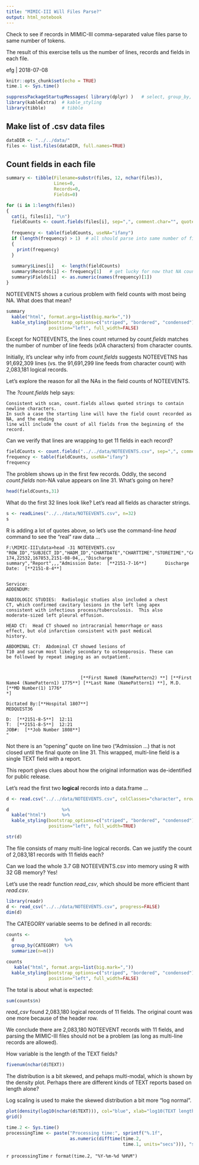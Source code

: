 ```yaml
---
title: "MIMIC-III Will Files Parse?"
output: html_notebook
---
```


Check to see if records in MIMIC-III comma-separated value files parse to same number of tokens.

The result of this exercise tells us the number of lines, records and fields in each file.

efg | 2018-07-08

```r
knitr::opts_chunk$set(echo = TRUE)
time.1 <- Sys.time()  
```

```r
suppressPackageStartupMessages( library(dplyr) )   # select, group_by, ...
library(kableExtra)  # kable_styling
library(tibble)      # tibble
```

## Make list of .csv data files

```r
dataDIR <- "../../data/" 
files <- list.files(dataDIR, full.names=TRUE)
```

## Count fields in each file

```r
summary <- tibble(Filename=substr(files, 12, nchar(files)),
                  Lines=0,
                  Records=0,
                  Fields=0)
```

```r

for (i in 1:length(files))
{
  cat(i, files[i], "\n") 
  fieldCounts <- count.fields(files[i], sep=",", comment.char="", quote='"')
  
  frequency <- table(fieldCounts, useNA="ifany")
  if (length(frequency) > 1)  # all should parse into same number of fields
  {
    print(frequency)
  }
  
  summary$Lines[i]   <- length(fieldCounts)
  summary$Records[i] <- frequency[1]   # get lucky for now that NA count is second
  summary$Fields[i]  <- as.numeric(names(frequency)[1])
}
```

NOTEEVENTS shows a curious problem with field counts with most being NA.  What does that mean?

```r
summary                                                                  %>%
  kable("html", format.args=list(big.mark=","))                          %>%
  kable_styling(bootstrap_options=c("striped", "bordered", "condensed"),
                position="left", full_width=FALSE)
```

Except for NOTEEVENTS, the lines count returned by *count.fields* matches the number of number of line feeds (x0A characters) from character counts.  

Initially, it's unclear why info from *count.fields* suggests NOTEEVETNS has 91,692,309 lines (vs. the 91,691,299 line feeds from character count) with 2,083,181 logical records.

Let's explore the reason for all the NAs in the field counts of NOTEEVENTS.

The *?count.fields* help says:

```
Consistent with scan, count.fields allows quoted strings to contain newline characters. 
In such a case the starting line will have the field count recorded as NA, and the ending 
line will include the count of all fields from the beginning of the record.
```
Can we verify that lines are wrapping to get 11 fields in each record?

```r
fieldCounts <- count.fields("../../data/NOTEEVENTS.csv", sep=",", comment.char="", quote='"')
frequency <- table(fieldCounts, useNA="ifany")
frequency
```

The problem shows up in the first few records.  Oddly, the second *count.fields* non-NA value appears on line 31.  What's going on here?

```r
head(fieldCounts,31)
```

What do the first 32 lines look like?  Let's read all fields as character strings.

```r
s <- readLines("../../data/NOTEEVENTS.csv", n=32)
s
```
R is adding a lot of quotes above, so let's use the command-line *head* command to see the "real" raw data ...

```
F:\MIMIC-III\data>head -31 NOTEEVENTS.csv
"ROW_ID","SUBJECT_ID","HADM_ID","CHARTDATE","CHARTTIME","STORETIME","CATEGORY","DESCRIPTION","CGID","ISERROR","TEXT"
174,22532,167853,2151-08-04,,,"Discharge summary","Report",,,"Admission Date:  [**2151-7-16**]       Discharge Date:  [**2151-8-4**]


Service:
ADDENDUM:

RADIOLOGIC STUDIES:  Radiologic studies also included a chest
CT, which confirmed cavitary lesions in the left lung apex
consistent with infectious process/tuberculosis.  This also
moderate-sized left pleural effusion.

HEAD CT:  Head CT showed no intracranial hemorrhage or mass
effect, but old infarction consistent with past medical
history.

ABDOMINAL CT:  Abdominal CT showed lesions of
T10 and sacrum most likely secondary to osteoporosis. These can
be followed by repeat imaging as an outpatient.



                            [**First Name8 (NamePattern2) **] [**First Name4 (NamePattern1) 1775**] [**Last Name (NamePattern1) **], M.D.  [**MD Number(1) 1776*
*]

Dictated By:[**Hospital 1807**]
MEDQUIST36

D:  [**2151-8-5**]  12:11
T:  [**2151-8-5**]  12:21
JOB#:  [**Job Number 1808**]
"
```

Not there is an "opening" quote on line two ("Admission ...) that is not closed until the final quote on line 31.  This wrapped, multi-line field is a single TEXT field with a report.

This report gives clues about how the original information was de-identified for public release.

Let's read the first two **logical** records into a data.frame ...

```r
d <- read.csv("../../data/NOTEEVENTS.csv", colClasses="character", nrows=1)
```

```r
d                    %>%                                                
  kable("html")      %>%
  kable_styling(bootstrap_options=c("striped", "bordered", "condensed"),
                position="left", full_width=TRUE)
```


```r
str(d)
```

The file consists of many multi-line logical records.  Can we justify the count of 2,083,181 records with 11 fields each?

Can we load the whole 3.7 GB NOTEEVENTS.csv into memory using R with 32 GB memory?  Yes!

Let's use the readr function *read_csv*, which should be more efficient thant *read.csv*.

```r
library(readr)
d <- read_csv("../../data/NOTEEVENTS.csv", progress=FALSE)
dim(d)
```

The CATEGORY variable seems to be defined in all records:

```r
counts <- 
  d                   %>%
  group_by(CATEGORY)  %>%
  summarize(n=n())
```

```r
counts                                                                    %>%
   kable("html", format.args=list(big.mark=","))                          %>%
  kable_styling(bootstrap_options=c("striped", "bordered", "condensed"),
                position="left", full_width=FALSE)
```


The total is about what is expected:

```r
sum(counts$n)
```

*read_csv* found 2,083,180 logical records of 11 fields.  The original count was one more because of the header row.  

We conclude there are 2,083,180 NOTEEVENT records with 11 fields, and parsing the MIMIC-III files should not be a problem (as long as multi-line records are allowed).

How variable is the length of the TEXT fields?

```r
fivenum(nchar(d$TEXT))
```

The distribution is a bit skewed, and pehaps multi-modal, which is shown by the density plot.  Perhaps there are different kinds of TEXT reports based on length alone?

Log scaling is used to make the skewed distribution a bit more "log normal".

```r
plot(density(log10(nchar(d$TEXT))), col="blue", xlab="log10(TEXT length)")
grid()
```


```r
time.2 <- Sys.time()
processingTime <- paste("Processing time:", sprintf("%.1f",
                        as.numeric(difftime(time.2,
                                            time.1, units="secs"))), "secs\n")
```

`r processingTime`
`r format(time.2, "%Y-%m-%d %H%M")`    
